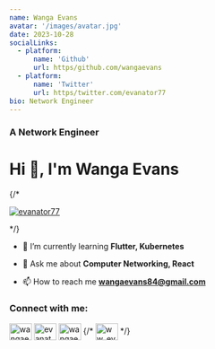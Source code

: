 ```yaml
---
name: Wanga Evans
avatar: '/images/avatar.jpg'
date: 2023-10-28
socialLinks:
  - platform:
      name: 'Github'
      url: https/github.com/wangaevans
  - platform:
      name: 'Twitter'
      url: https/twitter.com/evanator77
bio: Network Engineer
---
```


<h3 className="text-center dark:text-primary-500 text-primary-800">A Network Engineer</h3>
<h1 className="my-3" align="left">Hi 👋, I'm Wanga Evans</h1>


{/* <p align="left"> <a href="https://twitter.com/evanator77" target="blank"><img src="https://img.shields.io/twitter/follow/evanator77?logo=twitter&style=for-the-badge" alt="evanator77" /></a> </p> */}

- 🌱 I’m currently learning **Flutter, Kubernetes**

- 💬 Ask me about **Computer Networking, React**

- 📫 How to reach me **wangaevans84@gmail.com**

<h3 align="left">Connect with me:</h3>
<p className="flex space-x-4  items-center" align="left">
<a href="https://github.com/wangaevans" target="blank"><img align="center" src="https://raw.githubusercontent.com/rahuldkjain/github-profile-readme-generator/master/src/images/icons/Social/github.svg" alt="wangaevans" height="30" width="40" /></a>
<a href="https://twitter.com/evanator77" target="blank"><img align="center" src="https://raw.githubusercontent.com/rahuldkjain/github-profile-readme-generator/master/src/images/icons/Social/twitter.svg" alt="evanator77" height="30" width="40" /></a>
<a href="https://linkedin.com/in/evans-wanga" target="blank"><img align="center" src="https://raw.githubusercontent.com/rahuldkjain/github-profile-readme-generator/master/src/images/icons/Social/linked-in-alt.svg" alt="wangaevans" height="30" width="40" /></a>
{/* <a href="https://instagram.com/ww_evans" target="blank"><img align="center" src="https://raw.githubusercontent.com/rahuldkjain/github-profile-readme-generator/master/src/images/icons/Social/instagram.svg" alt="ww_evans" height="30" width="40" /></a> */}
</p>


